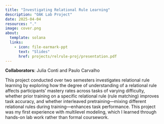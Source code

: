 ```yaml
---
title: "Investigating Relational Rule Learning"
description: "OAK Lab Project"
date: 2025-04-04
resources: "."
image: cover.png
about: 
  template: solana
  links:
    - icon: file-earmark-ppt
      text: "Slides"
      href: projects/relrule-proj/presentation.pdf
---
```


**Collaborators**: Julia Conti and Paulo Carvalho

This project conducted over two semesters investigates relational rule learning by exploring how the degree of understanding of a relational rule affects participants’ mastery rates across tasks of varying difficulty, whether prior training on a specific relational rule (rule matching) improves task accuracy, and whether interleaved pretraining—mixing different relational rules during training—enhances task performance. This project was my first experience with multilevel modeling, which I learned through hands-on lab work rather than formal coursework.
